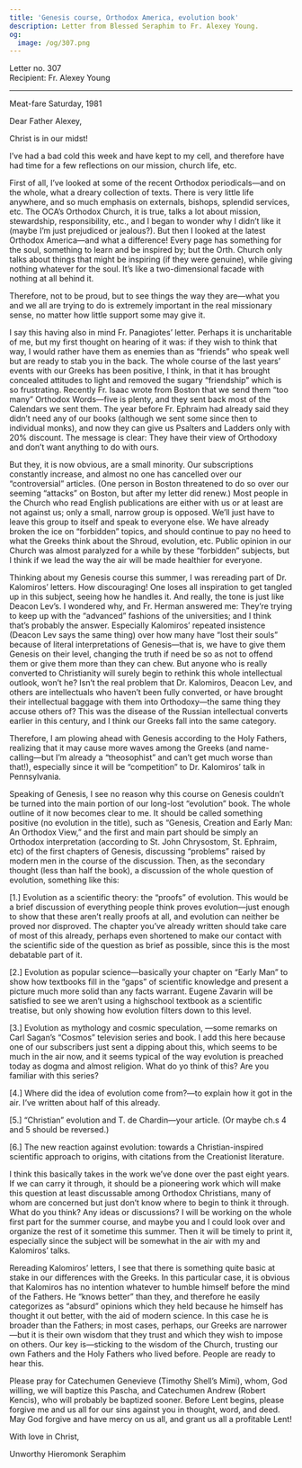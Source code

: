 ```yaml
---
title: 'Genesis course, Orthodox America, evolution book'
description: Letter from Blessed Seraphim to Fr. Alexey Young.
og:
  image: /og/307.png
---
```


<div style={{textAlign:'right', fontFamily:'monospace'}}>Letter no. 307</div>
<div style={{textAlign:'left', fontFamily:'monospace'}}>Recipient: Fr. Alexey Young</div>

---

Meat-fare Saturday, 1981

Dear Father Alexey,

Christ is in our midst!

I’ve had a bad cold this week and have kept to my cell, and therefore have had time for a few reflections on our mission, church life, etc.

First of all, I’ve looked at some of the recent Orthodox periodicals—and on the whole, what a dreary collection of texts. There is very little life anywhere, and so much emphasis on externals, bishops, splendid services, etc. The OCA’s Orthodox Church, it is true, talks a lot about mission, stewardship, responsibility, etc., and I began to wonder why I didn’t like it (maybe I’m just prejudiced or jealous?). But then I looked at the latest Orthodox America—and what a difference! Every page has something for the soul, something to learn and be inspired by; but the Orth. Church only talks about things that might be inspiring (if they were genuine), while giving nothing whatever for the soul. It’s like a two-dimensional facade with nothing at all behind it.

Therefore, not to be proud, but to see things the way they are—what you and we all are trying to do is extremely important in the real missionary sense, no matter how little support some may give it.

I say this having also in mind Fr. Panagiotes’ letter. Perhaps it is uncharitable of me, but my first thought on hearing of it was: if they wish to think that way, I would rather have them as enemies than as “friends” who speak well but are ready to stab you in the back. The whole course of the last years’ events with our Greeks has been positive, I think, in that it has brought concealed attitudes to light and removed the sugary “friendship” which is so frustrating. Recently Fr. Isaac wrote from Boston that we send them “too many” Orthodox Words—five is plenty, and they sent back most of the Calendars we sent them. The year before Fr. Ephraim had already said they didn’t need any of our books (although we sent some since then to individual monks), and now they can give us Psalters and Ladders only with 20% discount. The message is clear: They have their view of Orthodoxy and don’t want anything to do with ours.

But they, it is now obvious, are a small minority. Our subscriptions constantly increase, and almost no one has cancelled over our “controversial” articles. (One person in Boston threatened to do so over our seeming “attacks” on Boston, but after my letter did renew.) Most people in the Church who read English publications are either with us or at least are not against us; only a small, narrow group is opposed. We’ll just have to leave this group to itself and speak to everyone else. We have already broken the ice on “forbidden” topics, and should continue to pay no heed to what the Greeks think about the Shroud, evolution, etc. Public opinion in our Church was almost paralyzed for a while by these “forbidden” subjects, but I think if we lead the way the air will be made healthier for everyone.

Thinking about my Genesis course this summer, I was rereading part of Dr. Kalomiros’ letters. How discouraging! One loses all inspiration to get tangled up in this subject, seeing how he handles it. And really, the tone is just like Deacon Lev’s. I wondered why, and Fr. Herman answered me: They’re trying to keep up with the “advanced” fashions of the universities; and I think that’s probably the answer. Especially Kalomiros’ repeated insistence (Deacon Lev says the same thing) over how many have “lost their souls” because of literal interpretations of Genesis—that is, we have to give them Genesis on their level, changing the truth if need be so as not to offend them or give them more than they can chew. But anyone who is really converted to Christianity will surely begin to rethink this whole intellectual outlook, won’t he? Isn’t the real problem that Dr. Kalomiros, Deacon Lev, and others are intellectuals who haven’t been fully converted, or have brought their intellectual baggage with them into Orthodoxy—the same thing they accuse others of? This was the disease of the Russian intellectual converts earlier in this century, and I think our Greeks fall into the same category.

Therefore, I am plowing ahead with Genesis according to the Holy Fathers, realizing that it may cause more waves among the Greeks (and name-calling—but I’m already a “theosophist” and can’t get much worse than that!), especially since it will be “competition” to Dr. Kalomiros’ talk in Pennsylvania.

Speaking of Genesis, I see no reason why this course on Genesis couldn’t be turned into the main portion of our long-lost “evolution” book. The whole outline of it now becomes clear to me. It should be called something positive (no evolution in the title), such as “Genesis, Creation and Early Man: An Orthodox View,” and the first and main part should be simply an Orthodox interpretation (according to St. John Chrysostom, St. Ephraim, etc) of the first chapters of Genesis, discussing “problems” raised by modern men in the course of the discussion. Then, as the secondary thought (less than half the book), a discussion of the whole question of evolution, something like this:

[1.] Evolution as a scientific theory: the “proofs” of evolution. This would be a brief discussion of everything people think proves evolution—just enough to show that these aren’t really proofs at all, and evolution can neither be proved nor disproved. The chapter you’ve already written should take care of most of this already, perhaps even shortened to make our contact with the scientific side of the question as brief as possible, since this is the most debatable part of it.

[2.] Evolution as popular science—basically your chapter on “Early Man” to show how textbooks fill in the “gaps” of scientific knowledge and present a picture much more solid than any facts warrant. Eugene Zavarin will be satisfied to see we aren’t using a highschool textbook as a scientific treatise, but only showing how evolution filters down to this level.

[3.] Evolution as mythology and cosmic speculation, —some remarks on Carl Sagan’s “Cosmos” television series and book. I add this here because one of our subscribers just sent a dipping about this, which seems to be much in the air now, and it seems typical of the way evolution is preached today as dogma and almost religion. What do yo think of this? Are you familiar with this series?

[4.] Where did the idea of evolution come from?—to explain how it got in the air. I’ve written about half of this already.

[5.] “Christian” evolution and T. de Chardin—your article. (Or maybe ch.s 4 and 5 should be reversed.)

[6.] The new reaction against evolution: towards a Christian-inspired scientific approach to origins, with citations from the Creationist literature.

I think this basically takes in the work we’ve done over the past eight years. If we can carry it through, it should be a pioneering work which will make this question at least discussable among Orthodox Christians, many of whom are concerned but just don’t know where to begin to think it through. What do you think? Any ideas or discussions? I will be working on the whole first part for the summer course, and maybe you and I could look over and organize the rest of it sometime this summer. Then it will be timely to print it, especially since the subject will be somewhat in the air with my and Kalomiros’ talks.

Rereading Kalomiros’ letters, I see that there is something quite basic at stake in our differences with the Greeks. In this particular case, it is obvious that Kalomiros has no intention whatever to humble himself before the mind of the Fathers. He “knows better” than they, and therefore he easily categorizes as “absurd” opinions which they held because he himself has thought it out better, with the aid of modern science. In this case he is broader than the Fathers; in most cases, perhaps, our Greeks are narrower—but it is their own wisdom that they trust and which they wish to impose on others. Our key is—sticking to the wisdom of the Church, trusting our own Fathers and the Holy Fathers who lived before. People are ready to hear this.

Please pray for Catechumen Genevieve (Timothy Shell’s Mimi), whom, God willing, we will baptize this Pascha, and Catechumen Andrew (Robert Kencis), who will probably be baptized sooner. Before Lent begins, please forgive me and us all for our sins against you in thought, word, and deed. May God forgive and have mercy on us all, and grant us all a profitable Lent!

With love in Christ,

Unworthy Hieromonk Seraphim